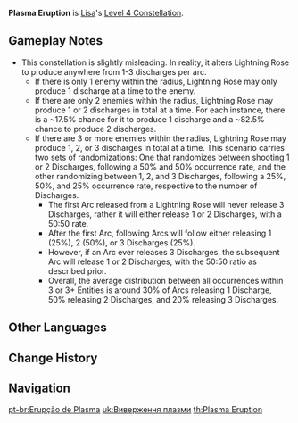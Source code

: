 {{Constellation Infobox
|image       = Constellation Plasma Eruption.png
|description = Increases the number of lightning bolts released by [[Lightning Rose]] by 1-3.
|level       = 4
|character   = Lisa
}}
'''Plasma Eruption''' is [[Lisa]]'s [[Level 4 Constellation]].

==Gameplay Notes==
* This constellation is slightly misleading. In reality, it alters Lightning Rose to produce anywhere from 1-3 discharges per arc.
** If there is only 1 enemy within the radius, Lightning Rose may only produce 1 discharge at a time to the enemy.
** If there are only 2 enemies within the radius, Lightning Rose may produce 1 or 2 discharges in total at a time. For each instance, there is a ~17.5% chance for it to produce 1 discharge and a ~82.5% chance to produce 2 discharges.
** If there are 3 or more enemies within the radius, Lightning Rose may produce 1, 2, or 3 discharges in total at a time. This scenario carries two sets of randomizations: One that randomizes between shooting 1 or 2 Discharges, following a 50% and 50% occurrence rate, and the other randomizing between 1, 2, and 3 Discharges, following a 25%, 50%, and 25% occurrence rate, respective to the number of Discharges.
*** The first Arc released from a Lightning Rose will never release 3 Discharges, rather it will either release 1 or 2 Discharges, with a 50:50 rate.
*** After the first Arc, following Arcs will follow either releasing 1 (25%), 2 (50%), or 3 Discharges (25%).
*** However, if an Arc ever releases 3 Discharges, the subsequent Arc will release 1 or 2 Discharges, with the 50:50 ratio as described prior.
*** Overall, the average distribution between all occurrences within 3 or 3+ Entities is around 30% of Arcs releasing 1 Discharge, 50% releasing 2 Discharges, and 20% releasing 3 Discharges.

==Other Languages==
{{Other Languages
|en      = Plasma Eruption
|zhs     = 如雨的电浆
|zhs_rm  = Rú yǔ de diànjiāng
|zht     = 如雨的電漿
|zht_rm  = Rú yǔ de diànjiāng
|zh_tl   = 
|ja      = 雨の如くプラズマ
|ja_rm   = Ame no Gotoku Purazuma
|ja_tl   = Rain-Like Plasma
|ko      = 비처럼 내리는 플라즈마
|ko_rm   = Bicheoreom Naerineun Peullajeuma
|ko_tl   = Rain-Like Plasma
|es      = Erupción de plasma
|es_tl   = Plasma Eruption
|fr      = Éruption de plasma
|fr_tl   = Plasma Eruption
|ru      = Извержение плазмы
|ru_tl   = 
|th      = Plasma Eruption
|vi      = Dòng Điện Như Mưa
|vi_tl   = Rain-Like Electricity
|de      = Plasmaregen
|de_tl   = Plasma Rain
|id      = Plasma Eruption
|pt      = Erupção de Plasma
|pt_tl   = Plasma Eruption
}}

==Change History==
{{Change History|1.0}}

==Navigation==
{{Talent Navbox|Lisa}}
[[pt-br:Erupção de Plasma]]
[[uk:Виверження плазми]]
[[th:Plasma Eruption]]
